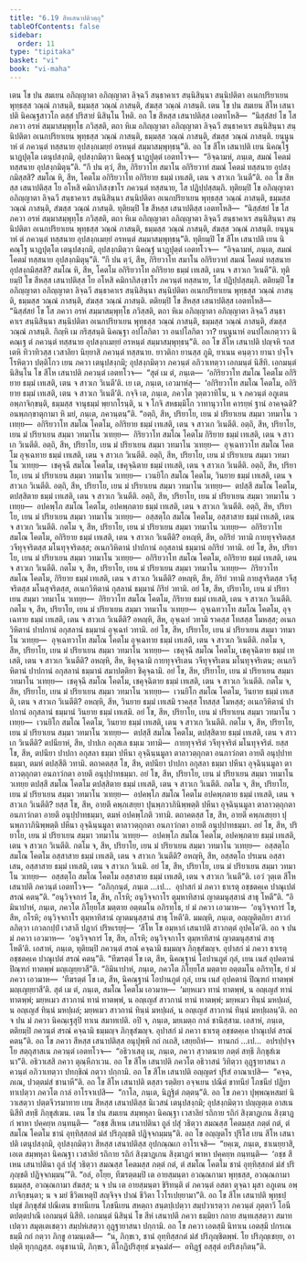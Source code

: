```yaml
---
title: "6.19 สีหเสนาปติวตฺถุ"
tableOfContents: false
sidebar:
  order: 11
type: "tipitaka"
basket: "vi"
book: "vi-maha"
---
```



<DynamicBreadcrumb />

<Division number="290" book="vi-maha">

<Paragraph number="1317" book="vi-maha">
เตน โข ปน สมเยน อภิญฺญาตา อภิญฺญาตา ลิจฺฉวี สนฺธาคาเร สนฺนิสินฺนา สนฺนิปติตา อเนกปริยาเยน พุทฺธสฺส วณฺณํ ภาสนฺติ, ธมฺมสฺส วณฺณํ ภาสนฺติ, สํฆสฺส วณฺณํ ภาสนฺติ. เตน โข ปน สมเยน สีโห เสนาปติ นิคณฺฐสาวโก ตสฺสํ ปริสายํ นิสินฺโน โหติ. อถ โข สีหสฺส เสนาปติสฺส เอตทโหสิ—  “นิสฺสํสยํ โข โส ภควา อรหํ สมฺมาสมฺพุทฺโธ ภวิสฺสติ, ตถา หิเม อภิญฺญาตา อภิญฺญาตา ลิจฺฉวี สนฺธาคาเร สนฺนิสินฺนา สนฺนิปติตา อเนกปริยาเยน พุทฺธสฺส วณฺณํ ภาสนฺติ, ธมฺมสฺส วณฺณํ ภาสนฺติ, สํฆสฺส วณฺณํ ภาสนฺติ. ยนฺนูนาหํ ตํ ภควนฺตํ ทสฺสนาย อุปสงฺกเมยฺยํ อรหนฺตํ สมฺมาสมฺพุทฺธนฺ”ติ. อถ โข สีโห เสนาปติ เยน นิคณฺโฐ นาฏปุตฺโต เตนุปสงฺกมิ, อุปสงฺกมิตฺวา นิคณฺฐํ นาฏปุตฺตํ เอตทโวจ—  “อิจฺฉามหํ, ภนฺเต, สมณํ โคตมํ ทสฺสนาย อุปสงฺกมิตุนฺ”ติ. “กึ ปน ตฺวํ, สีห, กิริยวาโท สมาโน อกิริยวาทํ สมณํ โคตมํ ทสฺสนาย อุปสงฺกมิสฺสสิ? สมโณ หิ, สีห, โคตโม อกิริยวาโท อกิริยาย ธมฺมํ เทเสติ, เตน จ สาวเก วิเนตี”ติ. อถ โข สีหสฺส เสนาปติสฺส โย อโหสิ คมิกาภิสงฺขาโร ภควนฺตํ ทสฺสนาย, โส ปฏิปฺปสฺสมฺภิ.
</Paragraph>

<Paragraph number="1318" book="vi-maha">
ทุติยมฺปิ โข อภิญฺญาตา อภิญฺญาตา ลิจฺฉวี สนฺธาคาเร สนฺนิสินฺนา สนฺนิปติตา อเนกปริยาเยน พุทฺธสฺส วณฺณํ ภาสนฺติ, ธมฺมสฺส วณฺณํ ภาสนฺติ, สํฆสฺส วณฺณํ ภาสนฺติ. ทุติยมฺปิ โข สีหสฺส เสนาปติสฺส เอตทโหสิ—  “นิสฺสํสยํ โข โส ภควา อรหํ สมฺมาสมฺพุทฺโธ ภวิสฺสติ, ตถา หิเม อภิญฺญาตา อภิญฺญาตา ลิจฺฉวี สนฺธาคาเร สนฺนิสินฺนา สนฺนิปติตา อเนกปริยาเยน พุทฺธสฺส วณฺณํ ภาสนฺติ, ธมฺมสฺส วณฺณํ ภาสนฺติ, สํฆสฺส วณฺณํ ภาสนฺติ. ยนฺนูนาหํ ตํ ภควนฺตํ ทสฺสนาย อุปสงฺกเมยฺยํ อรหนฺตํ สมฺมาสมฺพุทฺธนฺ”ติ. ทุติยมฺปิ โข สีโห เสนาปติ เยน นิคณฺโฐ นาฏปุตฺโต เตนุปสงฺกมิ, อุปสงฺกมิตฺวา นิคณฺฐํ นาฏปุตฺตํ เอตทโวจ—  “อิจฺฉามหํ, ภนฺเต, สมณํ โคตมํ ทสฺสนาย อุปสงฺกมิตุนฺ”ติ. “กึ ปน ตฺวํ, สีห, กิริยวาโท สมาโน อกิริยวาทํ สมณํ โคตมํ ทสฺสนาย อุปสงฺกมิสฺสสิ? สมโณ หิ, สีห, โคตโม อกิริยวาโท อกิริยาย ธมฺมํ เทเสติ, เตน จ สาวเก วิเนตี”ติ. ทุติยมฺปิ โข สีหสฺส เสนาปติสฺส โย อโหสิ คมิกาภิสงฺขาโร ภควนฺตํ ทสฺสนาย, โส ปฏิปฺปสฺสมฺภิ.
</Paragraph>

<Paragraph number="1319" book="vi-maha">
ตติยมฺปิ โข อภิญฺญาตา อภิญฺญาตา ลิจฺฉวี สนฺธาคาเร สนฺนิสินฺนา สนฺนิปติตา อเนกปริยาเยน พุทฺธสฺส วณฺณํ ภาสนฺติ, ธมฺมสฺส วณฺณํ ภาสนฺติ, สํฆสฺส วณฺณํ ภาสนฺติ. ตติยมฺปิ โข สีหสฺส เสนาปติสฺส เอตทโหสิ—  “นิสฺสํสยํ โข โส ภควา อรหํ สมฺมาสมฺพุทฺโธ ภวิสฺสติ, ตถา หิเม อภิญฺญาตา อภิญฺญาตา ลิจฺฉวี สนฺธาคาเร สนฺนิสินฺนา สนฺนิปติตา อเนกปริยาเยน พุทฺธสฺส วณฺณํ ภาสนฺติ, ธมฺมสฺส วณฺณํ ภาสนฺติ, สํฆสฺส วณฺณํ ภาสนฺติ. กิญฺหิ เม กริสฺสนฺติ นิคณฺฐา อปโลกิตา วา อนปโลกิตา วา? ยนฺนูนาหํ อนปโลเกตฺวาว นิคณฺเฐ ตํ ภควนฺตํ ทสฺสนาย อุปสงฺกเมยฺยํ อรหนฺตํ สมฺมาสมฺพุทฺธนฺ”ติ.
</Paragraph>

<Paragraph number="1320" book="vi-maha">
อถ โข สีโห เสนาปติ ปญฺจหิ รถสเตหิ ทิวาทิวสฺส เวสาลิยา นิยฺยาสิ ภควนฺตํ ทสฺสนาย. ยาวติกา ยานสฺส ภูมิ, ยาเนน คนฺตฺวา ยานา ปจฺโจโรหิตฺวา ปตฺติโกว เยน ภควา เตนุปสงฺกมิ; อุปสงฺกมิตฺวา ภควนฺตํ อภิวาเทตฺวา เอกมนฺตํ นิสีทิ. เอกมนฺตํ นิสินฺโน โข สีโห เสนาปติ ภควนฺตํ เอตทโวจ—  “สุตํ เม ตํ, ภนฺเต—  ‘อกิริยวาโท สมโณ โคตโม อกิริยาย ธมฺมํ เทเสติ, เตน จ สาวเก วิเนตี’ติ. เย เต, ภนฺเต, เอวมาหํสุ—  ‘อกิริยวาโท สมโณ โคตโม, อกิริยาย ธมฺมํ เทเสติ, เตน จ สาวเก วิเนตี’ติ. กจฺจิ เต, ภนฺเต, ภควโต วุตฺตวาทิโน, น จ ภควนฺตํ อภูเตน อพฺภาจิกฺขนฺติ, ธมฺมสฺส จานุธมฺมํ พฺยากโรนฺติ, น จ โกจิ สหธมฺมิโก วาทานุวาโท คารยฺหํ ฐานํ อาคจฺฉติ? อนพฺภกฺขาตุกามา หิ มยํ, ภนฺเต, ภควนฺตนฺ”ติ.
</Paragraph>

</Division>
<Division number="291" book="vi-maha">

<Paragraph number="1321" book="vi-maha">
“อตฺถิ, สีห, ปริยาโย, เยน มํ ปริยาเยน สมฺมา วทมาโน วเทยฺย—  อกิริยวาโท สมโณ โคตโม, อกิริยาย ธมฺมํ เทเสติ, เตน จ สาวเก วิเนตีติ. อตฺถิ, สีห, ปริยาโย, เยน มํ ปริยาเยน สมฺมา วทมาโน วเทยฺย—  กิริยวาโท สมโณ โคตโม กิริยาย ธมฺมํ เทเสติ, เตน จ สาวเก วิเนตีติ. อตฺถิ, สีห, ปริยาโย, เยน มํ ปริยาเยน สมฺมา วทมาโน วเทยฺย—  อุจฺเฉทวาโท สมโณ โคตโม อุจฺเฉทาย ธมฺมํ เทเสติ, เตน จ สาวเก วิเนตีติ. อตฺถิ, สีห, ปริยาโย, เยน มํ ปริยาเยน สมฺมา วทมาโน วเทยฺย—  เชคุจฺฉี สมโณ โคตโม, เชคุจฺฉิตาย ธมฺมํ เทเสติ, เตน จ สาวเก วิเนตีติ. อตฺถิ, สีห, ปริยาโย, เยน มํ ปริยาเยน สมฺมา วทมาโน วเทยฺย—  เวนยิโก สมโณ โคตโม, วินยาย ธมฺมํ เทเสติ, เตน จ สาวเก วิเนตีติ. อตฺถิ, สีห, ปริยาโย, เยน มํ ปริยาเยน สมฺมา วทมาโน วเทยฺย—  ตปสฺสี สมโณ โคตโม, ตปสฺสิตาย ธมฺมํ เทเสติ, เตน จ สาวเก วิเนตีติ. อตฺถิ, สีห, ปริยาโย, เยน มํ ปริยาเยน สมฺมา วทมาโน วเทยฺย—  อปคพฺโภ สมโณ โคตโม, อปคพฺภตาย ธมฺมํ เทเสติ, เตน จ สาวเก วิเนตีติ. อตฺถิ, สีห, ปริยาโย, เยน มํ ปริยาเยน สมฺมา วทมาโน วเทยฺย—  อสฺสตฺโถ สมโณ โคตโม, อสฺสาสาย ธมฺมํ เทเสติ, เตน จ สาวเก วิเนตีติ.
</Paragraph>

</Division>
<Division number="292" book="vi-maha">

<Paragraph number="1322" book="vi-maha">
กตโม จ, สีห, ปริยาโย, เยน มํ ปริยาเยน สมฺมา วทมาโน วเทยฺย—  อกิริยวาโท สมโณ โคตโม, อกิริยาย ธมฺมํ เทเสติ, เตน จ สาวเก วิเนตีติ? อหญฺหิ, สีห, อกิริยํ วทามิ กายทุจฺจริตสฺส วจีทุจฺจริตสฺส มโนทุจฺจริตสฺส; อเนกวิหิตานํ ปาปกานํ อกุสลานํ ธมฺมานํ อกิริยํ วทามิ. อยํ โข, สีห, ปริยาโย, เยน มํ ปริยาเยน สมฺมา วทมาโน วเทยฺย—  อกิริยวาโท สมโณ โคตโม, อกิริยาย ธมฺมํ เทเสติ, เตน จ สาวเก วิเนตีติ.
</Paragraph>

<Paragraph number="1323" book="vi-maha">
กตโม จ, สีห, ปริยาโย, เยน มํ ปริยาเยน สมฺมา วทมาโน วเทยฺย—  กิริยวาโท สมโณ โคตโม, กิริยาย ธมฺมํ เทเสติ, เตน จ สาวเก วิเนตีติ? อหญฺหิ, สีห, กิริยํ วทามิ กายสุจริตสฺส วจีสุจริตสฺส มโนสุจริตสฺส, อเนกวิหิตานํ กุสลานํ ธมฺมานํ กิริยํ วทามิ. อยํ โข, สีห, ปริยาโย, เยน มํ ปริยาเยน สมฺมา วทมาโน วเทยฺย—  กิริยวาโท สมโณ โคตโม, กิริยาย ธมฺมํ เทเสติ, เตน จ สาวเก วิเนตีติ.
</Paragraph>

<Paragraph number="1324" book="vi-maha">
กตโม จ, สีห, ปริยาโย, เยน มํ ปริยาเยน สมฺมา วทมาโน วเทยฺย—  อุจฺเฉทวาโท สมโณ โคตโม, อุจฺเฉทาย ธมฺมํ เทเสติ, เตน จ สาวเก วิเนตีติ? อหญฺหิ, สีห, อุจฺเฉทํ วทามิ ราคสฺส โทสสฺส โมหสฺส; อเนกวิหิตานํ ปาปกานํ อกุสลานํ ธมฺมานํ อุจฺเฉทํ วทามิ. อยํ โข, สีห, ปริยาโย, เยน มํ ปริยาเยน สมฺมา วทมาโน วเทยฺย—  อุจฺเฉทวาโท สมโณ โคตโม อุจฺเฉทาย ธมฺมํ เทเสติ, เตน จ สาวเก วิเนตีติ.
</Paragraph>

<Paragraph number="1325" book="vi-maha">
กตโม จ, สีห, ปริยาโย, เยน มํ ปริยาเยน สมฺมา วทมาโน วเทยฺย—  เชคุจฺฉี สมโณ โคตโม, เชคุจฺฉิตาย ธมฺมํ เทเสติ, เตน จ สาวเก วิเนตีติ? อหญฺหิ, สีห, ชิคุจฺฉามิ กายทุจฺจริเตน วจีทุจฺจริเตน มโนทุจฺจริเตน; อเนกวิหิตานํ ปาปกานํ อกุสลานํ ธมฺมานํ สมาปตฺติยา ชิคุจฺฉามิ. อยํ โข, สีห, ปริยาโย, เยน มํ ปริยาเยน สมฺมา วทมาโน วเทยฺย—  เชคุจฺฉี สมโณ โคตโม, เชคุจฺฉิตาย ธมฺมํ เทเสติ, เตน จ สาวเก วิเนตีติ.
</Paragraph>

<Paragraph number="1326" book="vi-maha">
กตโม จ, สีห, ปริยาโย, เยน มํ ปริยาเยน สมฺมา วทมาโน วเทยฺย—  เวนยิโก สมโณ โคตโม, วินยาย ธมฺมํ เทเสติ, เตน จ สาวเก วิเนตีติ? อหญฺหิ, สีห, วินยาย ธมฺมํ เทเสมิ ราคสฺส โทสสฺส โมหสฺส; อเนกวิหิตานํ ปาปกานํ อกุสลานํ ธมฺมานํ วินยาย ธมฺมํ เทเสมิ. อยํ โข, สีห, ปริยาโย, เยน มํ ปริยาเยน สมฺมา วทมาโน วเทยฺย—  เวนยิโก สมโณ โคตโม, วินยาย ธมฺมํ เทเสติ, เตน จ สาวเก วิเนตีติ.
</Paragraph>

<Paragraph number="1327" book="vi-maha">
กตโม จ, สีห, ปริยาโย, เยน มํ ปริยาเยน สมฺมา วทมาโน วเทยฺย—  ตปสฺสี สมโณ โคตโม, ตปสฺสิตาย ธมฺมํ เทเสติ, เตน จ สาวเก วิเนตีติ? ตปนียาหํ, สีห, ปาปเก อกุสเล ธมฺเม วทามิ—  กายทุจฺจริตํ วจีทุจฺจริตํ มโนทุจฺจริตํ. ยสฺส โข, สีห, ตปนียา ปาปกา อกุสลา ธมฺมา ปหีนา อุจฺฉินฺนมูลา ตาลาวตฺถุกตา อนภาวํกตา อายตึ อนุปฺปาทธมฺมา, ตมหํ ตปสฺสีติ วทามิ. ตถาคตสฺส โข, สีห, ตปนียา ปาปกา อกุสลา ธมฺมา ปหีนา อุจฺฉินฺนมูลา ตาลาวตฺถุกตา อนภาวํกตา อายตึ อนุปฺปาทธมฺมา. อยํ โข, สีห, ปริยาโย, เยน มํ ปริยาเยน สมฺมา วทมาโน วเทยฺย ตปสฺสี สมโณ โคตโม ตปสฺสิตาย ธมฺมํ เทเสติ, เตน จ สาวเก วิเนตีติ.
</Paragraph>

<Paragraph number="1328" book="vi-maha">
กตโม จ, สีห, ปริยาโย, เยน มํ ปริยาเยน สมฺมา วทมาโน วเทยฺย—  อปคพฺโภ สมโณ โคตโม อปคพฺภตาย ธมฺมํ เทเสติ, เตน จ สาวเก วิเนตีติ? ยสฺส โข, สีห, อายตึ คพฺภเสยฺยา ปุนพฺภวาภินิพฺพตฺติ ปหีนา อุจฺฉินฺนมูลา ตาลาวตฺถุกตา อนภาวํกตา อายตึ อนุปฺปาทธมฺมา, ตมหํ อปคพฺโภติ วทามิ. ตถาคตสฺส โข, สีห, อายตึ คพฺภเสยฺยา ปุนพฺภวาภินิพฺพตฺติ ปหีนา อุจฺฉินฺนมูลา ตาลาวตฺถุกตา อนภาวํกตา อายตึ อนุปฺปาทธมฺมา. อยํ โข, สีห, ปริยาโย, เยน มํ ปริยาเยน สมฺมา วทมาโน วเทยฺย—  อปคพฺโภ สมโณ โคตโม, อปคพฺภตาย ธมฺมํ เทเสติ, เตน จ สาวเก วิเนตีติ.
</Paragraph>

<Paragraph number="1329" book="vi-maha">
กตโม จ, สีห, ปริยาโย, เยน มํ ปริยาเยน สมฺมา วทมาโน วเทยฺย—  อสฺสตฺโถ สมโณ โคตโม อสฺสาสาย ธมฺมํ เทเสติ, เตน จ สาวเก วิเนตีติ? อหญฺหิ, สีห, อสฺสตฺโถ ปรเมน อสฺสาเสน, อสฺสาสาย ธมฺมํ เทเสมิ, เตน จ สาวเก วิเนมิ. อยํ โข, สีห, ปริยาโย, เยน มํ ปริยาเยน สมฺมา วทมาโน วเทยฺย—  อสฺสตฺโถ สมโณ โคตโม อสฺสาสาย ธมฺมํ เทเสติ, เตน จ สาวเก วิเนตี”ติ.
</Paragraph>

</Division>
<Division number="293" book="vi-maha">

<Paragraph number="1330" book="vi-maha">
เอวํ วุตฺเต สีโห เสนาปติ ภควนฺตํ เอตทโวจ—  “อภิกฺกนฺตํ, ภนฺเต …เป…  อุปาสกํ มํ ภควา ธาเรตุ อชฺชตคฺเค ปาณุเปตํ สรณํ คตนฺ”ติ. “อนุวิจฺจการํ โข, สีห, กโรหิ; อนุวิจฺจกาโร ตุมฺหาทิสานํ ญาตมนุสฺสานํ สาธุ โหตี”ติ. “อิมินาปาหํ, ภนฺเต, ภควโต ภิโยฺยโส มตฺตาย อตฺตมโน อภิรทฺโธ, ยํ มํ ภควา เอวมาห—  ‘อนุวิจฺจการํ โข, สีห, กโรหิ; อนุวิจฺจกาโร ตุมฺหาทิสานํ ญาตมนุสฺสานํ สาธุ โหตี’ติ. มมญฺหิ, ภนฺเต, อญฺญติตฺถิยา สาวกํ ลภิตฺวา เกวลกปฺปํ เวสาลึ ปฏากํ ปริหเรยฺยุํ—  ‘สีโห โข อมฺหากํ เสนาปติ สาวกตฺตํ อุปคโต’ติ. อถ จ ปน มํ ภควา เอวมาห—  ‘อนุวิจฺจการํ โข, สีห, กโรหิ; อนุวิจฺจกาโร ตุมฺหาทิสานํ ญาตมนุสฺสานํ สาธุ โหตี’ติ. เอสาหํ, ภนฺเต, ทุติยมฺปิ ภควนฺตํ สรณํ คจฺฉามิ ธมฺมญฺจ ภิกฺขุสํฆญฺจ. อุปาสกํ มํ ภควา ธาเรตุ อชฺชตคฺเค ปาณุเปตํ สรณํ คตนฺ”ติ. “ทีฆรตฺตํ โข เต, สีห, นิคณฺฐานํ โอปานภูตํ กุลํ, เยน เนสํ อุปคตานํ ปิณฺฑกํ ทาตพฺพํ มญฺเญยฺยาสี”ติ. “อิมินาปาหํ, ภนฺเต, ภควโต ภิโยฺยโส มตฺตาย อตฺตมโน อภิรทฺโธ, ยํ มํ ภควา เอวมาห—  ‘ทีฆรตฺตํ โข เต, สีห, นิคณฺฐานํ โอปานภูตํ กุลํ, เยน เนสํ อุปคตานํ ปิณฺฑกํ ทาตพฺพํ มญฺเญยฺยาสี’ติ. สุตํ เม ตํ, ภนฺเต, สมโณ โคตโม เอวมาห—  ‘มยฺหเมว ทานํ ทาตพฺพํ, น อญฺเญสํ ทานํ ทาตพฺพํ; มยฺหเมว สาวกานํ ทานํ ทาตพฺพํ, น อญฺเญสํ สาวกานํ ทานํ ทาตพฺพํ; มยฺหเมว ทินฺนํ มหปฺผลํ, น อญฺเญสํ ทินฺนํ มหปฺผลํ; มยฺหเมว สาวกานํ ทินฺนํ มหปฺผลํ, น อญฺเญสํ สาวกานํ ทินฺนํ มหปฺผลนฺ’ติ. อถ จ ปน มํ ภควา นิคณฺเฐสุปิ ทาเน สมาทเปติ. อปิ จ, ภนฺเต, มยเมตฺถ กาลํ ชานิสฺสาม. เอสาหํ, ภนฺเต, ตติยมฺปิ ภควนฺตํ สรณํ คจฺฉามิ ธมฺมญฺจ ภิกฺขุสํฆญฺจ. อุปาสกํ มํ ภควา ธาเรตุ อชฺชตคฺเค ปาณุเปตํ สรณํ คตนฺ”ติ.
</Paragraph>

<Paragraph number="1331" book="vi-maha">
อถ โข ภควา สีหสฺส เสนาปติสฺส อนุปุพฺพึ กถํ กเถสิ, เสยฺยถิทํ—  ทานกถํ …เป…  อปรปฺปจฺจโย สตฺถุสาสเน ภควนฺตํ เอตทโวจ—  “อธิวาเสตุ เม, ภนฺเต, ภควา สฺวาตนาย ภตฺตํ สทฺธึ ภิกฺขุสํเฆนา”ติ. อธิวาเสสิ ภควา ตุณฺหีภาเวน. อถ โข สีโห เสนาปติ ภควโต อธิวาสนํ วิทิตฺวา อุฏฺฐายาสนา ภควนฺตํ อภิวาเทตฺวา ปทกฺขิณํ กตฺวา ปกฺกามิ.
</Paragraph>

</Division>
<Division number="294" book="vi-maha">

<Paragraph number="1332" book="vi-maha">
อถ โข สีโห เสนาปติ อญฺญตรํ ปุริสํ อาณาเปสิ—  “คจฺฉ, ภเณ, ปวตฺตมํสํ ชานาหี”ติ. อถ โข สีโห เสนาปติ ตสฺสา รตฺติยา อจฺจเยน ปณีตํ ขาทนียํ โภชนียํ ปฏิยาทาเปตฺวา ภควโต กาลํ อาโรจาเปสิ—  “กาโล, ภนฺเต, นิฏฺฐิตํ ภตฺตนฺ”ติ. อถ โข ภควา ปุพฺพณฺหสมยํ นิวาเสตฺวา ปตฺตจีวรมาทาย เยน สีหสฺส เสนาปติสฺส นิเวสนํ เตนุปสงฺกมิ; อุปสงฺกมิตฺวา ปญฺญตฺเต อาสเน นิสีทิ สทฺธึ ภิกฺขุสํเฆน.
</Paragraph>

<Paragraph number="1333" book="vi-maha">
เตน โข ปน สมเยน สมฺพหุลา นิคณฺฐา เวสาลิยํ รถิกาย รถิกํ สิงฺฆาฏเกน สิงฺฆาฏกํ พาหา ปคฺคยฺห กนฺทนฺติ—  “อชฺช สีเหน เสนาปตินา ถูลํ ปสุํ วธิตฺวา สมณสฺส โคตมสฺส ภตฺตํ กตํ, ตํ สมโณ โคตโม ชานํ อุทฺทิสฺสกตํ มํสํ ปริภุญฺชติ ปฏิจฺจกมฺมนฺ”ติ. อถ โข อญฺญตโร ปุริโส เยน สีโห เสนาปติ เตนุปสงฺกมิ, อุปสงฺกมิตฺวา สีหสฺส เสนาปติสฺส อุปกณฺณเก อาโรเจสิ—  “ยคฺเฆ, ภนฺเต, ชาเนยฺยาสิ, เอเต สมฺพหุลา นิคณฺฐา เวสาลิยํ รถิกาย รถิกํ สิงฺฆาฏเกน สิงฺฆาฏกํ พาหา ปคฺคยฺห กนฺทนฺติ—  ‘อชฺช สีเหน เสนาปตินา ถูลํ ปสุํ วธิตฺวา สมณสฺส โคตมสฺส ภตฺตํ กตํ, ตํ สมโณ โคตโม ชานํ อุทฺทิสฺสกตํ มํสํ ปริภุญฺชติ ปฏิจฺจกมฺมนฺ’”ติ. “อลํ, อโยฺย, ทีฆรตฺตมฺปิ เต อายสฺมนฺตา อวณฺณกามา พุทฺธสฺส, อวณฺณกามา ธมฺมสฺส, อวณฺณกามา สํฆสฺส; น จ ปน เต อายสฺมนฺตา ชิริทนฺติ ตํ ภควนฺตํ อสตา ตุจฺฉา มุสา อภูเตน อพฺภาจิกฺขนฺตา; น จ มยํ ชีวิตเหตุปิ สญฺจิจฺจ ปาณํ ชีวิตา โวโรเปยฺยามา”ติ. อถ โข สีโห เสนาปติ พุทฺธปฺปมุขํ ภิกฺขุสํฆํ ปณีเตน ขาทนีเยน โภชนีเยน สหตฺถา สนฺตปฺเปตฺวา สมฺปวาเรตฺวา ภควนฺตํ ภุตฺตาวึ โอนีตปตฺตปาณึ เอกมนฺตํ นิสีทิ. เอกมนฺตํ นิสินฺนํ โข สีหํ เสนาปตึ ภควา ธมฺมิยา กถาย สนฺทเสฺสตฺวา สมาทเปตฺวา สมุตฺเตเชตฺวา สมฺปหํเสตฺวา อุฏฺฐายาสนา ปกฺกามิ. อถ โข ภควา เอตสฺมึ นิทาเน เอตสฺมึ ปกรเณ ธมฺมึ กถํ กตฺวา ภิกฺขู อามนฺเตสิ—  “น, ภิกฺขเว, ชานํ อุทฺทิสฺสกตํ มํสํ ปริภุญฺชิตพฺพํ. โย ปริภุญฺเชยฺย, อาปตฺติ ทุกฺกฏสฺส. อนุชานามิ, ภิกฺขเว, ติโกฏิปริสุทฺธํ มจฺฉมํสํ—  อทิฏฺฐํ อสฺสุตํ อปริสงฺกิตนฺ”ติ.
</Paragraph>
</Division>